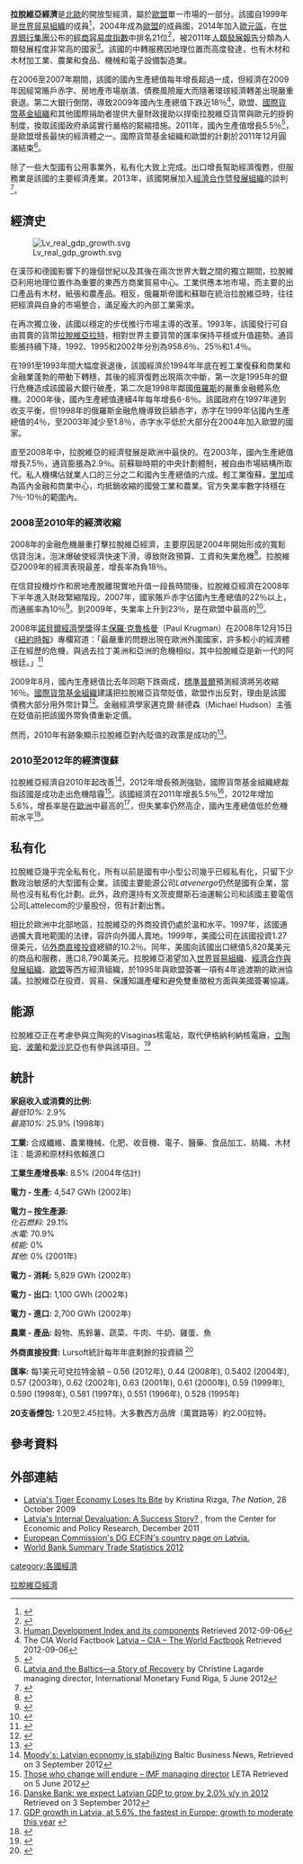 {{Infobox economy
|country         = 拉脫維亞
|image           = 
|caption         = 
|width           = 270
|currency        = 1[[歐元|歐元]] (EUR) = 100分
|fixed exchange  =
|year            = 1月 - 12月
|organs          = [[歐元|歐元]]、[[世界貿易組織|世界貿易組織]]、北歐投資銀行
|rank            = 107 (購買力平價, 2012年估計)
|gdp             = {{increase}}42.47萬億美元 (購買力平價, 2014年估計)
|growth          = {{increase}}4.6% (實際, 2013年估計)
|per capita      = {{increase}}$20,291 (購買力平價, 2014年估計)
|sectors         = 農業: 4.4%; 工業: 26.3%; 服務業: 69.3% (2012年估計)
|components      =
|inflation       = {{decrease}}0,5% ([[消費者物價指數|消費者物價指數]], 2014年估計)
|poverty         = 
|gini            = 35.2 (2013年)
|edbr            = 25th<ref name=" World Bank and International Financial Corporation ">{{cite web|url= http://www.doingbusiness.org/data/exploreeconomies/latvia/|title= Doing Business in Latvia 2013|publisher= [[World_Bank|World Bank]]|accessdate= 22 October 2012|archive-date= 2018-07-26|archive-url= https://web.archive.org/web/20180726033844/http://www.doingbusiness.org/data/exploreeconomies/latvia|dead-url= no}}</ref>
|labor           = 113,9萬 (2012年估計)
|occupations     = 農業: 8.8%; 工業: 24.0%; 服務業: 67.2% (2010年估計)
|unemployment    = {{increase}}9.6% (2014年估計)
|average gross salary = 每月740歐元 (2014年)<ref name="guide.export.by">{{cite web |url=http://guide.export.by/en/?act=news&mode=view&id=29602&page=2 |title=存档副本 |accessdate=2014-08-11 |deadurl=yes |archiveurl=https://web.archive.org/web/20150402100730/http://guide.export.by/en/?act=news&mode=view&id=29602&page=2 |archivedate=2015-04-02 }}</ref>
|average net salary   = 每月521,35歐元 (2014年)<ref name="guide.export.by"/>
|minimum salary = 每月320歐元 (2014年)
|industries      = 加工食品、加工木製品、紡織品、金屬加工、製藥、火車車廂、合成纖維、電子
|exports         = {{increase}}124.9億美元 (2012年估計)
|export-goods    = 食品、木材及木製品、金屬、機械設備、紡織品
|export-partners = {{flag|Russia}} 18.3% <br> {{flag|Lithuania}} 15.0% <br> {{flag|Estonia}} 12.0% <br> {{flag|Germany}} 7.2% <br> {{flag|Poland}} 5.6%  <br> {{flag|Sweden}} 4.8% (2012年估計)<ref>{{cite web|url=https://www.cia.gov/library/publications/the-world-factbook/fields/2050.html#lg|title=Export Partners of Latvia|publisher=CIA World Factbook|year=2012|accessdate=24 July 2013|archive-date=2018-02-12|archive-url=https://web.archive.org/web/20180212083454/https://www.cia.gov/library/publications/the-world-factbook/fields/2050.html#lg|dead-url=no}}</ref>
|imports         = {{increase}}159.2億美元 (2012年估計)
|import-goods    = 機械設備、消費品、化學品、燃料、車輛
|import-partners = {{flag|Lithuania}} 18.9% <br> {{flag|Germany}} 11.5% <br> {{flag|Russia}} 9.3% <br> {{flag|Poland}} 8.1% <br>{{flag|Estonia}} 7.5% <br> {{flag|Italy}} 4.6% <br> {{flag|Finland}} 4.4% (2012年估計)<ref>{{cite web|url=https://www.cia.gov/library/publications/the-world-factbook/fields/2061.html#lg|title=Import Partners of Latvia|publisher=CIA World Factbook|year=2012|accessdate=24 July 2013|archive-date=2015-10-30|archive-url=https://web.archive.org/web/20151030164604/https://www.cia.gov/library/publications/the-world-factbook/fields/2061.html#lg|dead-url=no}}</ref>
|FDI             = {{increase}}133.8億美元 (2012年12月31日估計)
|gross external debt = {{decrease}}353.4億美元 (2012年12月31日估計)
|debt            = {{increase}}國內生產總值的44.0% (2012年估計)
|revenue         = 70.44億歐元 (2014年估計)
|expenses        = 71.87億歐元 (2014年估計)
|aid             = 受援國: 9,620萬美元 (1995年)
|credit          =
*[[標準普爾|標準普爾]]:<ref>{{cite web|title=Sovereigns rating list|publisher=Standard & Poor's|url=http://www.standardandpoors.com/ratings/sovereigns/ratings-list/en/eu/?subSectorCode=39&start=50&range=50|accessdate=4 June 2014|archive-date=2015-09-25|archive-url=https://web.archive.org/web/20150925074145/http://www.standardandpoors.com/ratings/sovereigns/ratings-list/en/eu/?subSectorCode=39&start=50&range=50|dead-url=no}}</ref><br>A- (國內)<br>A- (國外)<br>AAA (T&C評估)<br>展望:穩定<ref name=guardian>{{cite news |title=How Fitch, Moody's and S&P rate each country's credit rating |date=15 April 2011 |first1=Simon |last1=Rogers |first2=Ami |last2=Sedghi |work=The Guardian |url=http://www.guardian.co.uk/news/datablog/2010/apr/30/credit-ratings-country-fitch-moodys-standard |accessdate=31 May 2011 |location=London |archive-date=2018-12-25 |archive-url=https://web.archive.org/web/20181225135420/https://www.theguardian.com/news/datablog/2010/apr/30/credit-ratings-country-fitch-moodys-standard+ |dead-url=no }}</ref>
*[[穆迪|穆迪]]:<br>Baa3<br>展望:正面
*[[惠譽國際|惠譽國際]]:<br>BBB<br>展望:正面
|reserves        = 89.61億美元 (2011年4月)<ref>{{cite web |title=International Reserves and Foreign Currency Liquidity – LATVIA |date=20 May 2011 |publisher=International Monetary Fund |url=http://www.imf.org/external/np/sta/ir/IRProcessWeb/data/lva/eng/curlva.htm |accessdate=31 May 2011 |archive-date=2017-02-11 |archive-url=https://web.archive.org/web/20170211171847/http://www.imf.org/external/np/sta/ir/IRProcessWeb/data/lva/eng/curlva.htm |dead-url=no }}</ref>
|cianame         = lg
|spelling        =
}}
'''拉脫維亞經濟'''是[[北歐|北歐]]的開放型經濟，屬於[[歐盟|歐盟]]單一市場的一部分。該國自1999年是[[世界貿易組織|世界貿易組織]]的成員<ref>{{cite web|url=http://www.wto.org/english/thewto_e/whatis_e/tif_e/org6_e.htm|title=Members and Observers|accessdate=2014-08-11|archive-date=2009-12-29|archive-url=https://web.archive.org/web/20091229021759/http://www.wto.org/english/thewto_e/whatis_e/tif_e/org6_e.htm|dead-url=no}}</ref>，2004年成為[[歐盟|歐盟]]的成員國，2014年加入[[歐元區|歐元區]]，在[[世界銀行集團|世界銀行集團]]公布的[[經商容易度指數|經商容易度指數]]中排名21位<ref>{{cite web |url=http://www.doingbusiness.org/economyrankings/ |title=Rankings – Doing Business – The World Bank Group |publisher=Doing Business |date= |accessdate=6 September 2012 |archive-date=2008-09-15 |archive-url=https://web.archive.org/web/20080915084658/http://www.doingbusiness.org/economyrankings/ |dead-url=no }}</ref>，被2011年[[人類發展報告|人類發展報告]]分類為人類發展程度非常高的國家<ref>[http://hdr.undp.org/en/media/HDR_2011_EN_Table1.pdf Human Development Index and its components] {{Wayback|url=http://hdr.undp.org/en/media/HDR_2011_EN_Table1.pdf |date=20171129034003 }} Retrieved 2012-09-06</ref>。該國的中轉服務因地理位置而高度發達，也有木材和木材加工業、農業和食品、機械和電子設備製造業。

在2006至2007年期間，該國的國內生產總值每年增長超過一成，但經濟在2009年因經常賬戶赤字、房地產市場崩潰、債務風險龐大而隨著環球經濟轉差出現嚴重衰退。第二大銀行倒閉，導致2009年國內生產總值下跌近18％<ref>The CIA World Factbook [https://www.cia.gov/library/publications/the-world-factbook/geos/lg.html Latvia – CIA – The World Factbook] {{Wayback|url=https://www.cia.gov/library/publications/the-world-factbook/geos/lg.html |date=20151016003720 }} Retrieved 2012-09-06</ref>，歐盟、[[國際貨幣基金組織|國際貨幣基金組織]]和其他國際捐助者提供大量財政援助以捍衛拉脫維亞貨幣與歐元的掛鉤制度，換取該國政府承諾實行嚴格的緊縮措施。2011年，國內生產值增長5.5％<ref>{{cite news | url= http://www.baltic-course.com/eng/analytics/?doc=54355 | work= The Baltic Course | title= GDP of Latvia increased by 5.5% in 2011 | date= 9 March 2012 | accessdate= 24 March 2012 | archive-date= 2019-06-08 | archive-url= https://web.archive.org/web/20190608111736/http://www.baltic-course.com/eng/analytics/?doc=54355 | dead-url= no }}</ref>，是歐盟增長最快的經濟體之一。國際貨幣基金組織和歐盟的計劃於2011年12月圓滿結束<ref>[http://www.imf.org/external/np/speeches/2012/060512.htm Latvia and the Baltics—a Story of Recovery] {{Wayback|url=http://www.imf.org/external/np/speeches/2012/060512.htm |date=20170226182445 }} by Christine Lagarde managing director, International Monetary Fund Riga, 5 June 2012</ref>。

除了一些大型國有公用事業外，私有化大致上完成。出口增長幫助經濟復甦，但服務業是該國的主要經濟產業。2013年，該國開展加入[[經濟合作暨發展組織|經濟合作暨發展組織]]的談判<ref name="autogenerated5">{{cite web |url=http://www.oecd.org/countries/colombia/global-oecd-boosted-by-decision-to-open-membership-talks-with-colombia-and-latvia-with-more-to-follow.htm |title=Colombia:- Global OECD boosted by decision to open membership talks with Colombia and Latvia with more to follow - Organisation for Economic Co-operation and Development |publisher=Oecd.org |date= |accessdate=18 January 2014 |archive-date=2020-04-20 |archive-url=https://web.archive.org/web/20200420160908/http://www.oecd.org/countries/colombia/global-oecd-boosted-by-decision-to-open-membership-talks-with-colombia-and-latvia-with-more-to-follow.htm |dead-url=no }}</ref>。

==經濟史==
[[Image:Lv_real_gdp_growth.svg|thumb]]

在漢莎和德國影響下的幾個世紀以及其後在兩次世界大戰之間的獨立期間，拉脫維亞利用地理位置作為重要的東西方商業貿易中心。工業供應本地市場，而主要的出口產品有木材，紙張和農產品。相反，俄羅斯帝國和蘇聯在統治拉脫維亞時，往往把經濟與自身的市場整合，滿足龐大的內部工業需求。

在再次獨立後，該國以穩定的步伐推行市場主導的改革。1993年，該國發行可自由買賣的貨幣[[拉脫維亞拉特|拉脫維亞拉特]]，相對世界主要貨幣的匯率保持平穩或升值趨勢。通貨膨脹持續下降，1992、1995和2002年分別為958.6％、25％和1.4％。

在1991至1993年間大幅度衰退後，該國經濟於1994年年底在輕工業復蘇和商業和金融業蓬勃的帶動下轉穩，其後的經濟復甦出現兩次中斷，第一次是1995年的銀行危機造成該國最大銀行破產，第二次是1998年鄰國[[俄羅斯|俄羅斯]]的嚴重金融體系危機。2000年後，國內生產總值連續4年每年增長6-8％。該國政府在1997年達到收支平衡，但1998年的俄羅斯金融危機導致巨額赤字，赤字在1999年佔國內生產總值的4％，至2003年減少至1.8％，赤字水平低於大部分在2004年加入歐盟的國家。

直至2008年中，拉脫維亞的經濟發展是歐洲中最快的。在2003年，國內生產總值增長7.5％，通貨膨脹為2.9％。前蘇聯時期的中央計劃體制，被自由市場結構所取代。私人機構佔就業人口的三分之二和國內生產總值的六成。輕工業復蘇，[[里加|里加]]成為區內金融和商業中心，均抵銷收縮的國營工業和農業。官方失業率數字持穩在7％-10％的範圍內。

===2008至2010年的經濟收縮===
2008年的金融危機嚴重打擊拉脫維亞經濟，主要原因是2004年開始形成的寬鬆信貸泡沫，泡沫爆破使經濟快速下滑，導致財政預算、工資和失業危機<ref>{{cite news | url=http://news.bbc.co.uk/2/hi/8496925.stm | work=BBC | first=McGuinness | last=Damien | title=In Pictures: Latvia economy reels in recession | date=4 February 2010 | accessdate=2014-08-11 | archive-date=2019-08-09 | archive-url=https://web.archive.org/web/20190809162205/http://news.bbc.co.uk/2/hi/8496925.stm | dead-url=no }}</ref>。拉脫維亞2009年的經濟表現最差，增長率為負18％。
 
在信貸投機炒作和房地產脫離現實地升值一段長時間後，拉脫維亞經濟在2008年下半年進入財政緊縮階段。2007年，國家賬戶赤字佔國內生產總值的22％以上，而通脹率為10％<ref>{{cite web|url=https://www.cia.gov/library/publications/the-world-factbook/geos/lg.html|title=Latvia|publisher=[[CIA|CIA]]|accessdate=15 December 2008|archive-date=2015-10-16|archive-url=https://web.archive.org/web/20151016003720/https://www.cia.gov/library/publications/the-world-factbook/geos/lg.html|dead-url=no}}</ref>。到2009年，失業率上升到23％，是在歐盟中最高的<ref>{{cite news | url=http://news.bbc.co.uk/1/hi/technology/8533641.stm | work=BBC News | title=Robin Hood hacker exposes bankers | date=24 February 2010 | accessdate=1 May 2010 | archive-date=2017-11-25 | archive-url=https://web.archive.org/web/20171125055111/http://news.bbc.co.uk/1/hi/technology/8533641.stm | dead-url=no }}</ref>。
 
2008年[[諾貝爾經濟學獎|諾貝爾經濟學獎]]得主[[保羅·克魯格曼|保羅·克魯格曼]]（Paul Krugman）在2008年12月15日《[[紐約時報|紐約時報]]》專欄寫道：「最嚴重的問題出現在歐洲外圍國家，許多較小的經濟體正在經歷的危機，與過去拉丁美洲和亞洲的危機相似，其中拉脫維亞是新一代的阿根廷。」<ref>{{cite news |url=http://www.nytimes.com/2008/12/15/opinion/15krugman.html |title=European Crass Warfare |publisher=[[New_York_Times|New York Times]] |accessdate=15 December 2008 |first=Paul |last=Krugman |date=15 December 2008 |archive-date=2021-03-08 |archive-url=https://web.archive.org/web/20210308154805/https://www.nytimes.com/2008/12/15/opinion/15krugman.html |dead-url=no }}</ref>

2009年8月，國內生產總值比去年同期下跌兩成，[[標準普爾|標準普爾]]預測經濟將另收縮16％。[[國際貨幣基金組織|國際貨幣基金組織]]建議把拉脫維亞貨幣貶值，歐盟作出反對，理由是該國債務大部分用外幣計算<ref>{{cite news | url=http://www.telegraph.co.uk/finance/financetopics/financialcrisis/6006322/SandP-downgrades-Baltic-states-debt-ratings.html | work=The Daily Telegraph | location=London | title=S&P downgrades Baltic states' debt ratings    The sovereign debt of Latvia and Estonia have been downgraded as the brutal slump plays havoc with public finances and tests commitment to euro currency pegs across the Baltic states. | first=Ambrose | last=Evans-Pritchard | date=10 August 2009 | accessdate=1 May 2010 | archive-date=2010-11-30 | archive-url=https://web.archive.org/web/20101130005523/http://www.telegraph.co.uk/finance/financetopics/financialcrisis/6006322/SandP-downgrades-Baltic-states-debt-ratings.html | dead-url=no }}</ref>。金融經濟學家邁克爾·赫德森（Michael Hudson）主張在貶值前把該國外幣負債重新定價。

然而，2010年有跡象顯示拉脫維亞對內貶值的政策是成功的<ref>{{Cite web |url=http://www.bbn.ee/article/2010/02/08/Moody_s_Latvian_economy_is_stabilizing |title=Baltic Business News, 8 February 2010 |accessdate=2014-08-11 |archive-date=2016-03-06 |archive-url=https://web.archive.org/web/20160306025950/http://bbn.ee/article/2010/02/08/moody_s_latvian_economy_is_stabilizing |dead-url=yes }}</ref>。

===2010至2012年的經濟復蘇===
拉脫維亞經濟自2010年起改善<ref>[http://www.bbn.ee/article/2010/02/08/Moody_s_Latvian_economy_is_stabilizing Moody's: Latvian economy is stabilizing] {{Wayback|url=http://www.bbn.ee/article/2010/02/08/Moody_s_Latvian_economy_is_stabilizing |date=20160306025950 }} Baltic Business News, Retrieved on 3 September 2012</ref>，2012年增長預測強勁，國際貨幣基金組織總裁指該國是成功走出危機陰霾<ref>[http://www.leta.lv/eng/home/important/619F6516-7334-4B81-B10C-8D4FA60B09EF/ Those who change will endure – IMF managing director] {{Wayback|url=http://www.leta.lv/eng/home/important/619F6516-7334-4B81-B10C-8D4FA60B09EF/ |date=20190810223959 }} LETA Retrieved on 5 June 2012</ref>。該國經濟在2011年增長5.5％<ref>[http://www.danskebanka.lv/en/about/press/2012/danske-bank-expect-latvian-gdp-to-grow/  Danske Bank: we expect Latvian GDP to grow by 2.0% y/y in 2012] {{Wayback|url=http://www.danskebanka.lv/en/about/press/2012/danske-bank-expect-latvian-gdp-to-grow/ |date=20200503140602 }} Retrieved on 3 September 2012</ref>，2012年增加5.6%，增長率是在[[歐洲|歐洲]]中最高的<ref>[http://www.macroeconomics.lv/gdp-growth-latvia-56-fastest-europe-growth-moderate-year GDP growth in Latvia, at 5.6%, the fastest in Europe; growth to moderate this year] {{webarchive|url=https://web.archive.org/web/20131022124109/http://www.macroeconomics.lv/gdp-growth-latvia-56-fastest-europe-growth-moderate-year |date=2013-10-22 }}</ref>，但失業率仍然高企，國內生產總值低於危機前水平<ref>{{Cite web |url=http://www.multpl.com/latvia-real-gdp |title=Latvia Real GDP |accessdate=2014-08-11 |archive-date=2019-11-30 |archive-url=https://web.archive.org/web/20191130074558/https://www.multpl.com/latvia-real-gdp |dead-url=yes }}</ref>。

==私有化==
拉脫維亞幾乎完全私有化，所有以前是國有中小型公司幾乎已經私有化，只留下少數政治敏感的大型國有企業。該國主要能源公司''Latvenergo''仍然是國有企業，當局也沒有私有化計劃。此外，政府還持有文茨皮爾斯石油運輸公司和該國主要電信公司Lattelecom的少量股份，但有計劃出售。

相比於歐洲中北部地區，拉脫維亞的外商投資仍處於溫和水平。1997年，該國通過擴大賣地範圍的法律，容許向外國人賣地。1999年，美國公司在該國投資1.27億美元，佔[[外商直接投資|外商直接投資]]總額的10.2％。同年，美國向該國出口總值5,820萬美元的商品和服務，進口8,790萬美元。拉脫維亞渴望加入[[世界貿易組織|世界貿易組織]]、[[經濟合作與發展組織|經濟合作與發展組織]]、[[歐盟|歐盟]]等西方經濟組織，於1995年與歐盟簽署一項有4年過渡期的歐洲協議。拉脫維亞在投資、貿易、保護知識產權和避免雙重徵稅方面與美國簽署協議。

==能源==
拉脫維亞正在考慮參與立陶宛的Visaginas核電站，取代伊格納利納核電廠，[[立陶宛|立陶宛]]、[[波蘭|波蘭]]和[[愛沙尼亞|愛沙尼亞]]也有參與該項目。<ref name=wnn-lt>
{{cite news
 |url         = http://www.world-nuclear-news.com/NN_Visaginas_recognised_with_nuclear_site_name_3007082.html
 |title       = Visaginas recognised with nuclear site name
 |publisher   = World Nuclear News
 |date        = 30 July 2008
 |accessdate  = 31 July 2008
 |deadurl     = yes
 |archiveurl  = https://web.archive.org/web/20130522070824/http://www.world-nuclear-news.com/NN_Visaginas_recognised_with_nuclear_site_name_3007082.html
 |archivedate = 2013年5月22日
}} 
</ref>

==統計==
'''家庭收入或消費的比例:'''
<br>''最低10%:''
2.9%
<br>''最高10%:''
25.9% (1998年)

'''工業:'''
合成纖維、農業機械、化肥、收音機、電子、醫藥、食品加工、紡織、木材
注︰能源和原材料依賴進口

'''工業生產增長率:'''
8.5% (2004年估計)

'''電力 - 生產:'''
4,547 GWh (2002年)

'''電力 – 按生產源:'''
<br>''化石燃料:''
29.1%
<br>''水電:''
70.9%
<br>''核能:''
0%
<br>''其他:''
0% (2001年)

'''電力 - 消耗:'''
5,829 GWh (2002年)

'''電力 - 出口:'''
1,100 GWh (2002年)

'''電力 - 進口:'''
2,700 GWh (2002年)

'''農業 - 產品:'''
穀物、馬鈴薯、蔬菜、牛肉、牛奶、雞蛋、魚

'''外商直接投資:'''
Lursoft統計每年年底剩餘的投資額 <ref>{{Cite web |url=http://www.lursoft.lv/stat/ur_stat_153.html |title=Lursoft statistika |access-date=2014-08-11 |archive-date=2008-02-28 |archive-url=https://web.archive.org/web/20080228233909/http://www.lursoft.lv/stat/ur_stat_153.html |dead-url=no }}</ref>

'''匯率:'''
每1美元可兌拉特金額 – 0.56 (2012年), 0.44 (2008年), 0.5402 (2004年), 0.57 (2003年), 0.62 (2002年), 0.63 (2001年), 0.61 (2000年), 0.59 (1999年), 0.590 (1998年), 0.581 (1997年), 0.551 (1996年), 0.528 (1995年)

'''20支香煙包:''' 1.20至2.45拉特。大多數西方品牌（萬寶路等）約2.00拉特。

==參考資料==
{{Reflist|2}}

==外部連結==
*[http://www.thenation.com/doc/20091116/rizga/single Latvia's Tiger Economy Loses Its Bite] {{Wayback|url=http://www.thenation.com/doc/20091116/rizga/single |date=20100425051937 }} by Kristina Rizga, ''The Nation'', 28 October 2009
* [http://www.cepr.net/documents/publications/latvia-2011-12.pdf Latvia's Internal Devaluation: A Success Story?] {{Wayback|url=http://www.cepr.net/documents/publications/latvia-2011-12.pdf |date=20210125141128 }}, from the Center for Economic and Policy Research, December 2011
* [http://ec.europa.eu/economy_finance/eu/countries/latvia_en.htm European Commission's DG ECFIN's country page on Latvia.] {{Wayback|url=http://ec.europa.eu/economy_finance/eu/countries/latvia_en.htm |date=20170116070603 }}
* [http://wits.worldbank.org/CountryProfile/Country/LVA/Year/2012/Summary World Bank Summary Trade Statistics 2012] {{Wayback|url=http://wits.worldbank.org/CountryProfile/Country/LVA/Year/2012/Summary |date=20151016003720 }}

{{歐洲題目|經濟}}
[[Category:拉脫維亞經濟|]]
[[category:各國經濟|category:各國經濟]]